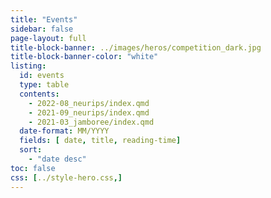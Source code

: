 ```yaml
---
title: "Events"
sidebar: false
page-layout: full
title-block-banner: ../images/heros/competition_dark.jpg
title-block-banner-color: "white"
listing:
  id: events
  type: table
  contents:
    - 2022-08_neurips/index.qmd
    - 2021-09_neurips/index.qmd
    - 2021-03_jamboree/index.qmd
  date-format: MM/YYYY
  fields: [ date, title, reading-time]
  sort: 
    - "date desc"
toc: false
css: [../style-hero.css,]
---
```

